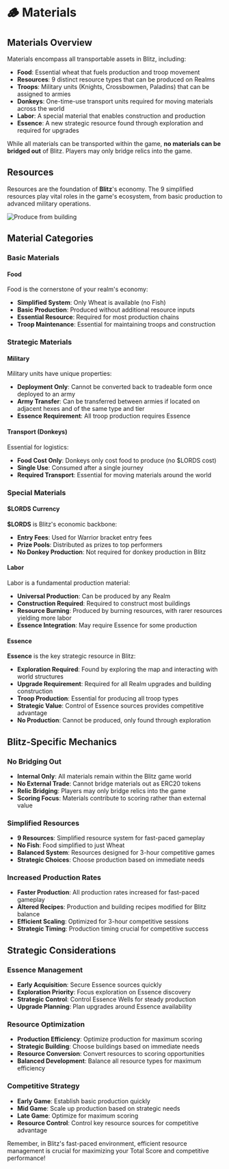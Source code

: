 
# 🪵 Materials

## Materials Overview

Materials encompass all transportable assets in Blitz, including:

- **Food**: Essential wheat that fuels production and troop movement
- **Resources**: 9 distinct resource types that can be produced on Realms
- **Troops**: Military units (Knights, Crossbowmen, Paladins) that can be assigned to armies
- **Donkeys**: One-time-use transport units required for moving materials across the world
- **Labor**: A special material that enables construction and production
- **Essence**: A new strategic resource found through exploration and required for upgrades

While all materials can be transported within the game, **no materials can be bridged out** of Blitz. Players may only bridge relics into the game.

## Resources

Resources are the foundation of **Blitz**'s economy. The 9 simplified resources play vital roles in the game's ecosystem, from basic production to advanced military operations.

![Produce from building](/gifs/produce-from-building-click.gif)

## Material Categories

### Basic Materials

#### Food

<div style={{ display: "flex", alignItems: "baseline", gap: "0.5rem", marginBottom: "0.75rem" }}>
  <ResourceIcon name="Wheat" id={ResourcesIds.Wheat} />
</div>

Food is the cornerstone of your realm's economy:

- **Simplified System**: Only Wheat is available (no Fish)
- **Basic Production**: Produced without additional resource inputs
- **Essential Resource**: Required for most production chains
- **Troop Maintenance**: Essential for maintaining troops and construction

<div style={{ margin: "1.5rem 0", borderTop: "1px solid #4d3923" }}></div>

### Strategic Materials

#### Military

<div style={{ display: "flex", alignItems: "baseline", gap: "0.5rem", marginBottom: "0.75rem" }}>
  <ResourceIcon name="Knight" id={ResourcesIds.Knight} />
  <ResourceIcon name="Crossbowman" id={ResourcesIds.Crossbowman} />
  <ResourceIcon name="Paladin" id={ResourcesIds.Paladin} />
</div>

<TroopsLimitTable />

Military units have unique properties:

- **Deployment Only**: Cannot be converted back to tradeable form once deployed to an army
- **Army Transfer**: Can be transferred between armies if located on adjacent hexes and of the same type and tier
- **Essence Requirement**: All troop production requires Essence

<div style={{ margin: "1.5rem 0", borderTop: "1px solid #4d3923" }}></div>

#### Transport (Donkeys)

<div style={{ display: "flex", alignItems: "baseline", gap: "0.5rem", marginBottom: "0.75rem" }}>
  <ResourceIcon name="Donkey" id={ResourcesIds.Donkey} />
</div>

Essential for logistics:

- **Food Cost Only**: Donkeys only cost food to produce (no $LORDS cost)
- **Single Use**: Consumed after a single journey
- **Required Transport**: Essential for moving materials around the world

<div style={{ margin: "1.5rem 0", borderTop: "1px solid #4d3923" }}></div>

### Special Materials

#### **$LORDS** Currency

<div style={{ display: "flex", alignItems: "baseline", gap: "0.5rem", marginBottom: "0.75rem" }}>
  <ResourceIcon name="Lords" id={ResourcesIds.Lords} size="xl" />
</div>

**$LORDS** is Blitz's economic backbone:

- **Entry Fees**: Used for Warrior bracket entry fees
- **Prize Pools**: Distributed as prizes to top performers
- **No Donkey Production**: Not required for donkey production in Blitz

#### Labor

<div style={{ display: "flex", alignItems: "baseline", gap: "0.5rem", marginBottom: "0.75rem" }}>
  <ResourceIcon name="Labor" id={ResourcesIds.Labor} />
</div>

Labor is a fundamental production material:

- **Universal Production**: Can be produced by any Realm
- **Construction Required**: Required to construct most buildings
- **Resource Burning**: Produced by burning resources, with rarer resources yielding more labor
- **Essence Integration**: May require Essence for some production

#### Essence

**Essence** is the key strategic resource in Blitz:

- **Exploration Required**: Found by exploring the map and interacting with world structures
- **Upgrade Requirement**: Required for all Realm upgrades and building construction
- **Troop Production**: Essential for producing all troop types
- **Strategic Value**: Control of Essence sources provides competitive advantage
- **No Production**: Cannot be produced, only found through exploration

## Blitz-Specific Mechanics

### No Bridging Out
- **Internal Only**: All materials remain within the Blitz game world
- **No External Trade**: Cannot bridge materials out as ERC20 tokens
- **Relic Bridging**: Players may only bridge relics into the game
- **Scoring Focus**: Materials contribute to scoring rather than external value

### Simplified Resources
- **9 Resources**: Simplified resource system for fast-paced gameplay
- **No Fish**: Food simplified to just Wheat
- **Balanced System**: Resources designed for 3-hour competitive games
- **Strategic Choices**: Choose production based on immediate needs

### Increased Production Rates
- **Faster Production**: All production rates increased for fast-paced gameplay
- **Altered Recipes**: Production and building recipes modified for Blitz balance
- **Efficient Scaling**: Optimized for 3-hour competitive sessions
- **Strategic Timing**: Production timing crucial for competitive success

## Strategic Considerations

### Essence Management
- **Early Acquisition**: Secure Essence sources quickly
- **Exploration Priority**: Focus exploration on Essence discovery
- **Strategic Control**: Control Essence Wells for steady production
- **Upgrade Planning**: Plan upgrades around Essence availability

### Resource Optimization
- **Production Efficiency**: Optimize production for maximum scoring
- **Strategic Building**: Choose buildings based on immediate needs
- **Resource Conversion**: Convert resources to scoring opportunities
- **Balanced Development**: Balance all resource types for maximum efficiency

### Competitive Strategy
- **Early Game**: Establish basic production quickly
- **Mid Game**: Scale up production based on strategic needs
- **Late Game**: Optimize for maximum scoring
- **Resource Control**: Control key resource sources for competitive advantage

Remember, in Blitz's fast-paced environment, efficient resource management is crucial for maximizing your Total Score and competitive performance!
